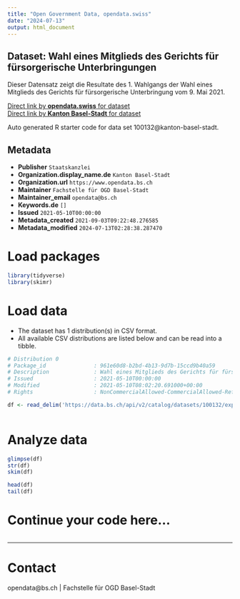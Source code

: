 ```yaml
---
title: "Open Government Data, opendata.swiss"
date: "2024-07-13"
output: html_document
---
```


## Dataset: Wahl eines Mitglieds des Gerichts für fürsorgerische Unterbringungen

Dieser Datensatz zeigt die Resultate des 1. Wahlgangs der Wahl eines Mitglieds des Gerichts für fürsorgerische Unterbringung vom 9. Mai 2021. 

[Direct link by **opendata.swiss** for dataset](https://opendata.swiss/de/dataset/wahl-eines-mitglieds-des-gerichts-fur-fursorgerische-unterbringungen)<br>
[Direct link by **Kanton Basel-Stadt** for dataset](https://data.bs.ch/explore/dataset/100132/)

Auto generated R starter code for data set 100132@kanton-basel-stadt.

## Metadata

- **Publisher** `Staatskanzlei`
- **Organization.display_name.de** `Kanton Basel-Stadt`
- **Organization.url** `https://www.opendata.bs.ch`
- **Maintainer** `Fachstelle für OGD Basel-Stadt`
- **Maintainer_email** `opendata@bs.ch`
- **Keywords.de** `[]`
- **Issued** `2021-05-10T00:00:00`
- **Metadata_created** `2021-09-03T09:22:48.276585`
- **Metadata_modified** `2024-07-13T02:28:38.287470`


# Load packages

```r

library(tidyverse)
library(skimr)

```

# Load data

-   The dataset has 1 distribution(s) in CSV format.
-   All available CSV distributions are listed below and can be read into a tibble.

```r

# Distribution 0
# Package_id               : 961e60d8-b2bd-4b13-9d7b-15ccd9b40a59
# Description              : Wahl eines Mitglieds des Gerichts für fürsorgerische Unterbringungen (csv)
# Issued                   : 2021-05-10T00:00:00
# Modified                 : 2021-05-10T08:02:20.691000+00:00
# Rights                   : NonCommercialAllowed-CommercialAllowed-ReferenceRequired

df <- read_delim('https://data.bs.ch/api/v2/catalog/datasets/100132/exports/csv')



```

# Analyze data

```r

glimpse(df)
str(df)
skim(df)

head(df)
tail(df)

```

# Continue your code here...

```r

```

------------------------------------------------------------------------

# Contact

opendata@bs.ch | Fachstelle für OGD Basel-Stadt
